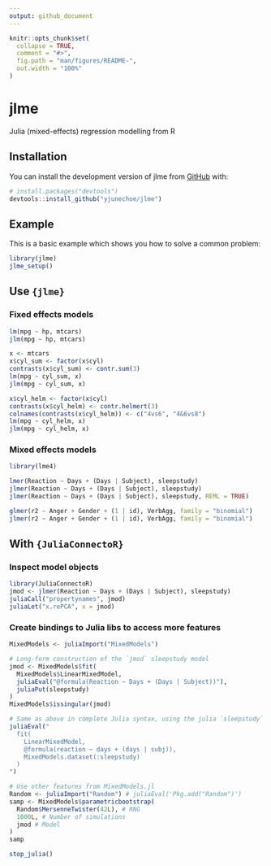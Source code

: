 ```yaml
---
output: github_document
---
```


<!-- README.md is generated from README.Rmd. Please edit that file -->

```r
knitr::opts_chunk$set(
  collapse = TRUE,
  comment = "#>",
  fig.path = "man/figures/README-",
  out.width = "100%"
)
```

# jlme

<!-- badges: start -->
<!-- badges: end -->

Julia (mixed-effects) regression modelling from R

## Installation

You can install the development version of jlme from [GitHub](https://github.com/) with:

``` r
# install.packages("devtools")
devtools::install_github("yjunechoe/jlme")
```

## Example

This is a basic example which shows you how to solve a common problem:

```r
library(jlme)
jlme_setup()
```

## Use `{jlme}`

### Fixed effects models

```r
lm(mpg ~ hp, mtcars)
jlm(mpg ~ hp, mtcars)

x <- mtcars
x$cyl_sum <- factor(x$cyl)
contrasts(x$cyl_sum) <- contr.sum(3)
lm(mpg ~ cyl_sum, x)
jlm(mpg ~ cyl_sum, x)

x$cyl_helm <- factor(x$cyl)
contrasts(x$cyl_helm) <- contr.helmert(3)
colnames(contrasts(x$cyl_helm)) <- c("4vs6", "4&6vs8")
lm(mpg ~ cyl_helm, x)
jlm(mpg ~ cyl_helm, x)
```

### Mixed effects models

```r
library(lme4)

lmer(Reaction ~ Days + (Days | Subject), sleepstudy)
jlmer(Reaction ~ Days + (Days | Subject), sleepstudy)
jlmer(Reaction ~ Days + (Days | Subject), sleepstudy, REML = TRUE)

glmer(r2 ~ Anger + Gender + (1 | id), VerbAgg, family = "binomial")
jlmer(r2 ~ Anger + Gender + (1 | id), VerbAgg, family = "binomial")
```

## With `{JuliaConnectoR}`

### Inspect model objects

```r
library(JuliaConnectoR)
jmod <- jlmer(Reaction ~ Days + (Days | Subject), sleepstudy)
juliaCall("propertynames", jmod)
juliaLet("x.rePCA", x = jmod)
```

### Create bindings to Julia libs to access more features

```r
MixedModels <- juliaImport("MixedModels")

# Long-form construction of the `jmod` sleepstudy model
jmod <- MixedModels$fit(
  MixedModels$LinearMixedModel,
  juliaEval("@formula(Reaction ~ Days + (Days | Subject))"),
  juliaPut(sleepstudy)
)
MixedModels$issingular(jmod)

# Same as above in complete Julia syntax, using the julia `sleepstudy` dataset
juliaEval("
  fit(
    LinearMixedModel,
    @formula(reaction ~ days + (days | subj)),
    MixedModels.dataset(:sleepstudy)
  )
")

# Use other features from MixedModels.jl
Random <- juliaImport("Random") # juliaEval('Pkg.add("Random")')
samp <- MixedModels$parametricbootstrap(
  Random$MersenneTwister(42L), # RNG
  1000L, # Number of simulations
  jmod # Model
)
samp
```

```r
stop_julia()
```

